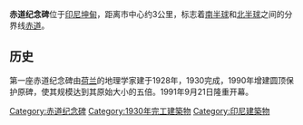 {{没有来源|time=2022-06-14T10:37:09+00:00}}
{{Inappropriate tone|time=2022-06-14T10:36:45+00:00}}
'''赤道纪念碑'''位于[[印尼|印尼]][[坤甸|坤甸]]，距离市中心约3公里，标志着[[南半球|南半球]]和[[北半球|北半球]]之间的分界线[[赤道|赤道]]。 

==历史==
第一座赤道纪念碑由[[荷兰|荷兰]]的地理学家建于1928年，1930完成，1990年增建圆顶保护原碑，使其规模达到其原始大小的五倍。1991年9月21日隆重开幕。

[[Category:赤道纪念碑|Category:赤道纪念碑]]
[[Category:1930年完工建築物|Category:1930年完工建築物]]
[[Category:印尼建築物|Category:印尼建築物]]